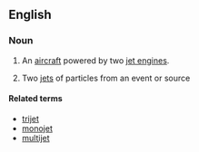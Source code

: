 ==English==
{{wikipedia}}

===Noun===
{{en-noun}}

# {{label|en|aviation}} An [[aircraft]] powered by two [[jet engine]]s.
# {{label|en|physics}} Two [[jet]]s of particles from an event or source

====Related terms====
* [[trijet]]
* [[monojet]]
* [[multijet]]